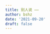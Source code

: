 ```yaml
---
title: 别人说 ——
author: bshz
date: '2021-09-20'
draft: false
---
```


<Quote
  content="用你上半辈子，去经历别人没有经历过的;用你的下半辈子，去经历别人正在经历的。这样啊，你的人生就完美了。"
  from="《毛骗》"
/>

<Quote content="木秀于林，风必摧之;堆出于岸，流必湍之;行高于人，众必非之。前鉴不远，覆车继轨。" from="李康《运命论》" />

<Quote content="再牛逼的小偷又能怎么样？也偷不了人的心啊。" from="《毛骗》" />

<Quote content="精神病人思路广，弱智儿童欢乐多。" from="《毛骗》" />

<Quote
  content="我觉得吧，人这一辈子，要么，做自己喜欢的事，要么，做自己擅长的事，如果把这两点结合到一块，那不挺完美的嘛。"
  from="《毛骗》"
/>

<Quote content="既然相遇是偶然，又何必在意分开时的突然呢？" from="《毛骗》" />

<Quote
  content="瀑布的水逆流而上，蒲公英的种子从远处飘回，聚成伞的模样，太阳从西边升起，落向东方。子弹退回枪膛，运动员回到起跑线上，我交回录取通知书，忘了十年寒窗。"
  from="《你还在我身旁》"
/>

<Quote
  content="我现在拥有一切想要的东西，我有健康的身体，有画画用的纸。我喜欢清晨醒来，面对未知的一切，不知道自己会遇上谁，也不知道将到哪里去。"
  en="I mean, I've got everything I need right here with me. I got air in my lungs and a few blank sheets of paper. I love waking up in the morning not knowing what's gonna happen or who I'm gonna meet where I'm gonna wind up."
  from="《泰坦尼克号》"
/>

<Quote
  content="生命是上天的馈赠，我不想虚度年华。天意难测，世事难料。随遇而安，珍惜生活。享受每一天。"
  en="I figure life is a gift and I don't intend on wasting it. You never know what hand you're gonna get dealt next. You learn to take life as it comes at you. To make each day count."
  from="《泰坦尼克号》"
/>

<Quote content="束手无策，唯有等待，等待死亡，期待生存，等候着那永远不会到来的宽恕。" from="《泰坦尼克号》" />

<Quote content="何必把回忆弄得比经历还长。" from="佚名" />

<Quote content="别人稍一注意你，你就敞开心扉，你以为这是坦率，其实这是孤独。" from="佚名" />

<Quote content="让河流接住倒影，让鲜花及时怒放，让年华倾其所有，画一个你。" from="张嘉佳" />

<Quote content="做得不一样是为了更好，而不是为了不一样。" from="老罗" />

<Quote
  content="梦想是个好东西。它可以让我们摆脱别人先于我们定的那些所谓的标准，而专心致志地过好自己的生活。这样的生活，不是别人眼中所谓的生活，而是真真正正属于你自己的。我不用你来告诉我什么才是安稳和务实，我也不用你来告诉我将来可能会后悔，既然我选择了想要的生活，那么我用尽所有的力量也要过好它。真正让人永生难忘的生活，并不是每个人都敢去亲身尝试的，可那才是值得我们去追求的美好，难道不是这样么？"
  from="《读者》"
/>

<Quote
  content="那时我们有梦， 关于文学， 关于爱情，关于穿越世界的旅行。如今深夜饮酒，杯子碰到一起， 都是梦破碎的声音。"
  from="贴吧老哥"
/>
